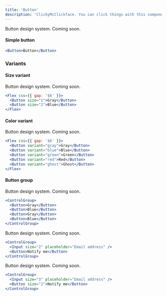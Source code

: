 ```yaml
---
title: 'Button'
description: 'ClickyMcClickface. You can click things with this component.'
---
```


Button design system. Coming soon.

#### Simple button

```jsx live
<Button>Button</Button>
```

### Variants

#### Size variant
Button design system. Coming soon.

```jsx live
<Flex css={{ gap: '$6' }}>
  <Button size="1">Gray</Button>
  <Button size="2">Blue</Button>
</Flex>
```

#### Color variant
Button design system. Coming soon.

```jsx live
<Flex css={{ gap: '$6' }}>
  <Button variant="gray">Gray</Button>
  <Button variant="blue">Blue</Button>
  <Button variant="green">Green</Button>
  <Button variant="red">Red</Button>
  <Button variant="ghost">Ghost</Button>
</Flex>
```

#### Button group
Button design system. Coming soon.

```jsx live
<ControlGroup>
  <Button>Gray</Button>
  <Button>Blue</Button>
  <Button>Gray</Button>
  <Button>Blue</Button>
</ControlGroup>
```

Button design system. Coming soon.

```jsx live
<ControlGroup>
  <Input size="2" placeholder="Email address" />
  <Button>Notify me</Button>
</ControlGroup>
```

Button design system. Coming soon.

```jsx live
<ControlGroup>
  <Input size="3" placeholder="Email address" />
  <Button size="2">Notify me</Button>
</ControlGroup>
```
